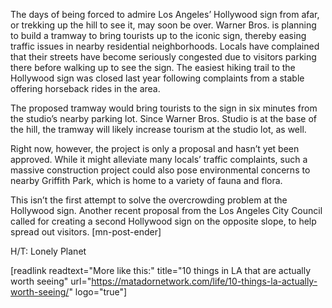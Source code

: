 The days of being forced to admire Los Angeles’ Hollywood sign from afar, or trekking up the hill to see it, may soon be over. Warner Bros. is planning to build a tramway to bring tourists up to the iconic sign, thereby easing traffic issues in nearby residential neighborhoods. Locals have complained that their streets have become seriously congested due to visitors parking there before walking up to see the sign. The easiest hiking trail to the Hollywood sign was closed last year following complaints from a stable offering horseback rides in the area.

The proposed tramway would bring tourists to the sign in six minutes from the studio’s nearby parking lot. Since Warner Bros. Studio is at the base of the hill, the tramway will likely increase tourism at the studio lot, as well.

Right now, however, the project is only a proposal and hasn’t yet been approved. While it might alleviate many locals’ traffic complaints, such a massive construction project could also pose environmental concerns to nearby Griffith Park, which is home to a variety of fauna and flora.

This isn’t the first attempt to solve the overcrowding problem at the Hollywood sign. Another recent proposal from the Los Angeles City Council called for creating a second Hollywood sign on the opposite slope, to help spread out visitors. [mn-post-ender]

H/T: Lonely Planet

[readlink readtext="More like this:" title="10 things in LA that are actually worth seeing" url="https://matadornetwork.com/life/10-things-la-actually-worth-seeing/" logo="true"]
